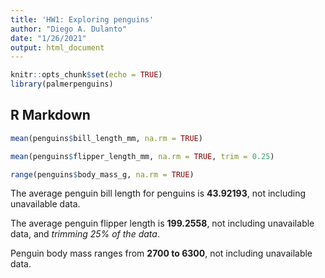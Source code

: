 ```yaml
---
title: 'HW1: Exploring penguins'
author: "Diego A. Dulanto"
date: "1/26/2021"
output: html_document
---
```


```r
knitr::opts_chunk$set(echo = TRUE)
library(palmerpenguins)
```

## R Markdown
```r
mean(penguins$bill_length_mm, na.rm = TRUE)

mean(penguins$flipper_length_mm, na.rm = TRUE, trim = 0.25)

range(penguins$body_mass_g, na.rm = TRUE)
```

The average penguin bill length for penguins is **43.92193**, not including unavailable data.

The average penguin flipper length is **199.2558**, not including unavailable data, and *trimming 25% of the data*.

Penguin body mass ranges from **2700 to 6300**, not including unavailable data.